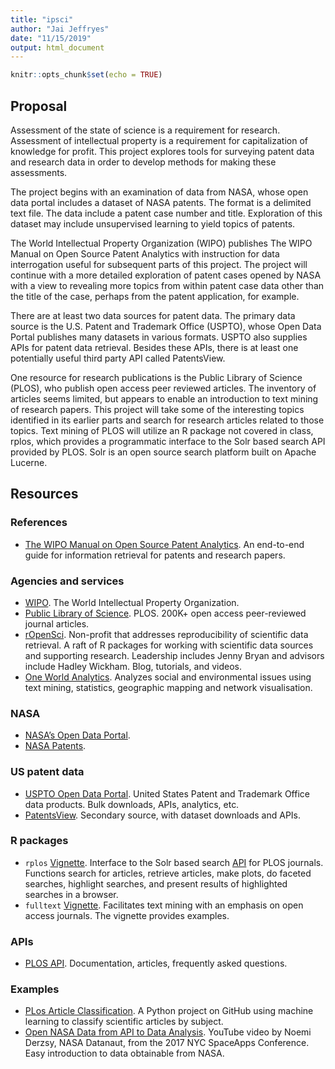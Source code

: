 ```yaml
---
title: "ipsci"
author: "Jai Jeffryes"
date: "11/15/2019"
output: html_document
---
```


```r
knitr::opts_chunk$set(echo = TRUE)
```

## Proposal

Assessment of the state of science is a requirement for
research. Assessment of intellectual property is a requirement for
capitalization of knowledge for profit. This project explores tools
for surveying patent data and research data in order to develop
methods for making these assessments.

The project begins with an examination of data from NASA, whose open
data portal includes a dataset of NASA patents. The format is a
delimited text file. The data include a patent case number and
title. Exploration of this dataset may include unsupervised learning
to yield topics of patents.

The World Intellectual Property Organization (WIPO) publishes The WIPO
Manual on Open Source Patent Analytics with instruction for data
interrogation useful for subsequent parts of this project. The project
will continue with a more detailed exploration of patent cases opened
by NASA with a view to revealing more topics from within patent case
data other than the title of the case, perhaps from the patent
application, for example.

There are at least two data sources for patent data. The primary data
source is the U.S. Patent and Trademark Office (USPTO), whose Open
Data Portal publishes many datasets in various formats. USPTO also
supplies APIs for patent data retrieval. Besides these APIs, there is
at least one potentially useful third party API called
PatentsView.

One resource for research publications is the Public Library of
Science (PLOS), who publish open access peer reviewed articles. The
inventory of articles seems limited, but appears to enable an
introduction to text mining of research papers. This project will take
some of the interesting topics identified in its earlier parts and
search for research articles related to those topics. Text mining of
PLOS will utilize an R package not covered in class, rplos, which
provides a programmatic interface to the Solr based search API
provided by PLOS. Solr is an open source search platform built on
Apache Lucerne.

## Resources
### References
- [The WIPO Manual on Open Source Patent Analytics](https://wipo-analytics.github.io). An end-to-end guide for information retrieval for patents and research papers.

### Agencies and services
- [WIPO](https://www.wipo.int/portal/en/index.html). The World Intellectual Property Organization.
- [Public Library of Science](https://www.plos.org). PLOS. 200K+ open access peer-reviewed journal articles.
- [rOpenSci](https://ropensci.org). Non-profit that addresses reproducibility of scientific data retrieval. A raft of R packages for working with scientific data sources and supporting research. Leadership includes Jenny Bryan and advisors include Hadley Wickham. Blog, tutorials, and videos.
- [One World Analytics](http://oneworldanalytics.com). Analyzes social and environmental issues using text mining, statistics, geographic mapping and network visualisation.

### NASA
- [NASA's Open Data Portal](https://data.nasa.gov).
- [NASA Patents](https://data.nasa.gov/Raw-Data/NASA-Patents/gquh-watm).

### US patent data
- [USPTO Open Data Portal](https://developer.uspto.gov). United States Patent and Trademark Office data products. Bulk downloads, APIs, analytics, etc.
- [PatentsView](http://www.patentsview.org/). Secondary source, with dataset downloads and APIs.

### R packages
- `rplos` [Vignette](https://cran.r-project.org/web/packages/rplos/rplos.pdf). Interface to the Solr based search [API](http://api.plos.org/) for PLOS journals. Functions search for articles, retrieve articles, make plots, do faceted searches, highlight searches, and present results of highlighted searches in a browser.
- `fulltext` [Vignette](https://ropensci.org/tutorials/fulltext_tutorial/). Facilitates text mining with an emphasis on open access journals. The vignette provides examples.

### APIs
- [PLOS API](http://api.plos.org/). Documentation, articles, frequently asked questions.

### Examples
- [PLos Article Classification](https://github.com/akud/PLoS-Article-Classification). A Python project on GitHub using machine learning to classify scientific articles by subject.
- [Open NASA Data from API to Data Analysis](https://www.youtube.com/watch?v=JoaQctLP2Cg). YouTube video by Noemi Derzsy, NASA Datanaut, from the 2017 NYC SpaceApps Conference. Easy introduction to data obtainable from NASA.